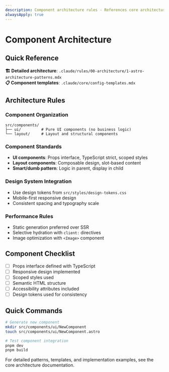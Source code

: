```yaml
---
description: Component architecture rules - References core architecture patterns
alwaysApply: true
---
```


# Component Architecture

## Quick Reference

**🏗️ Detailed architecture**: `.claude/rules/00-architecture/1-astro-architecture-patterns.mdx`  
**📋 Component templates**: `.claude/core/config-templates.mdx`

## Architecture Rules

### Component Organization

```
src/components/
├── ui/         # Pure UI components (no business logic)
└── layout/     # Layout and structural components
```

### Component Standards

- **UI components**: Props interface, TypeScript strict, scoped styles
- **Layout components**: Composable design, slot-based content
- **Smart/dumb pattern**: Logic in parent, display in child

### Design System Integration

- Use design tokens from `src/styles/design-tokens.css`
- Mobile-first responsive design
- Consistent spacing and typography scale

### Performance Rules

- Static generation preferred over SSR
- Selective hydration with `client:` directives
- Image optimization with `<Image>` component

## Component Checklist

- [ ] Props interface defined with TypeScript
- [ ] Responsive design implemented
- [ ] Scoped styles used
- [ ] Semantic HTML structure
- [ ] Accessibility attributes included
- [ ] Design tokens used for consistency

## Quick Commands

```bash
# Generate new component
mkdir src/components/ui/NewComponent
touch src/components/ui/NewComponent.astro

# Test component integration
pnpm dev
pnpm build
```

For detailed patterns, templates, and implementation examples, see the core architecture documentation.
